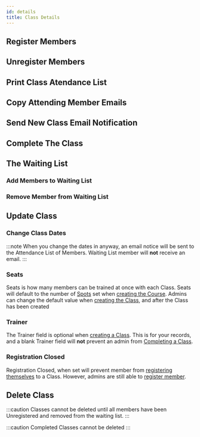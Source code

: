 ```yaml
---
id: details
title: Class Details
---
```


## Register Members

## Unregister Members

## Print Class Atendance List

## Copy Attending Member Emails

## Send New Class Email Notification

## Complete The Class

## The Waiting List

### Add Members to Waiting List

### Remove Member from Waiting List

## Update Class

### Change Class Dates

:::note
When you change the dates in anyway, an email notice will be sent to the Attendance List of Members.
Waiting List member will **not** receive an email.
:::

### Seats

Seats is how many members can be trained at once with each Class. Seats will default to the number of [Spots](../course/details#spot) set when [creating the Course](../course/create#page-2).
Admins can change the default value when [creating the Class](./create#page-2), and after the Class has been created

### Trainer

The Trainer field is optional when [creating a Class](./create#page-2). This is for your records, and a blank Trainer field will **not** prevent an admin from [Completing a Class](#complete-the-class).

### Registration Closed

Registration Closed, when set will prevent member from [registering themselves](../../member/class-calendar#register) to a Class. However, admins are still able to [register member](#register-members).

## Delete Class

:::caution
Classes cannot be deleted until all members have been Unregistered and removed from the waiting list.
:::

:::caution
Completed Classes cannot be deleted
:::
